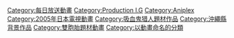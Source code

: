 [[Category:每日放送動畫|Category:每日放送動畫]]
[[Category:Production_I.G|Category:Production I.G]]
[[Category:Aniplex|Category:Aniplex]]
[[Category:2005年日本電視動畫|Category:2005年日本電視動畫]]
[[Category:吸血鬼猎人題材作品|Category:吸血鬼猎人題材作品]]
[[Category:沖繩縣背景作品|Category:沖繩縣背景作品]]
[[Category:雙胞胎題材動畫|Category:雙胞胎題材動畫]]
[[Category:以動畫命名的分類|Category:以動畫命名的分類]]